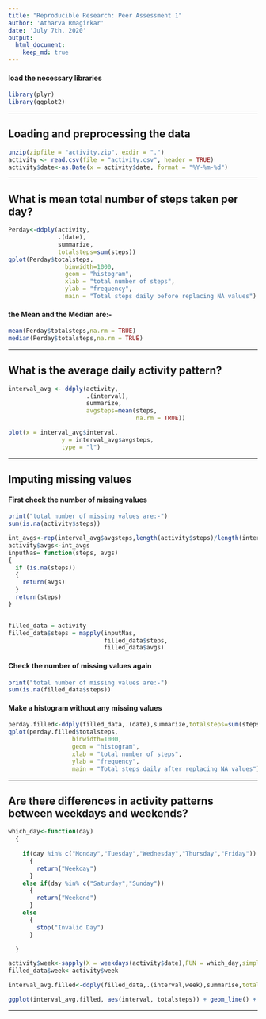 ```yaml
---
title: "Reproducible Research: Peer Assessment 1"
author: 'Atharva Rmagirkar'
date: 'July 7th, 2020'
output: 
  html_document:
    keep_md: true
---
```




#### load the necessary libraries

```r
library(plyr)
library(ggplot2)
```

-------------------

## Loading and preprocessing the data

```r
unzip(zipfile = "activity.zip", exdir = ".")
activity <- read.csv(file = "activity.csv", header = TRUE)
activity$date<-as.Date(x = activity$date, format = "%Y-%m-%d")
```

------------------------

## What is mean total number of steps taken per day?

```r
Perday<-ddply(activity,
              .(date),
              summarize,
              totalsteps=sum(steps))
qplot(Perday$totalsteps,
                binwidth=1000,
                geom = "histogram",
                xlab = "total number of steps",
                ylab = "frequency",
                main = "Total steps daily before replacing NA values")

```

#### the Mean and the Median are:-

```r
mean(Perday$totalsteps,na.rm = TRUE)
median(Perday$totalsteps,na.rm = TRUE)
```

--------------------

## What is the average daily activity pattern?

```r
interval_avg <- ddply(activity,
                      .(interval),
                      summarize,
                      avgsteps=mean(steps,
                                    na.rm = TRUE))

plot(x = interval_avg$interval,
               y = interval_avg$avgsteps,
               type = "l")

```

--------------------

## Imputing missing values

#### First check the number of missing values

```r
print("total number of missing values are:-")
sum(is.na(activity$steps))
```

```r

int_avgs<-rep(interval_avg$avgsteps,length(activity$steps)/length(interval_avg$interval))
activity$avgs<-int_avgs
inputNas= function(steps, avgs) 
{
  if (is.na(steps)) 
  { 
    return(avgs)
  }
  return(steps)
}


filled_data = activity
filled_data$steps = mapply(inputNas,
                           filled_data$steps,
                           filled_data$avgs)

```

#### Check the number of missing values again

```r

print("total number of missing values are:-")
sum(is.na(filled_data$steps))

```

#### Make a histogram without any missing values 

```r
perday.filled<-ddply(filled_data,.(date),summarize,totalsteps=sum(steps))
qplot(perday.filled$totalsteps,
                  binwidth=1000,
                  geom = "histogram",
                  xlab = "total number of steps",
                  ylab = "frequency",
                  main = "Total steps daily after replacing NA values")


```

-------------------

## Are there differences in activity patterns between weekdays and weekends?

```r

which_day<-function(day)
  {
  
    if(day %in% c("Monday","Tuesday","Wednesday","Thursday","Friday"))
      {
        return("Weekday")
      }
    else if(day %in% c("Saturday","Sunday"))
      {
        return("Weekend")
      }
    else
      {
        stop("Invalid Day")
      }

  }

activity$week<-sapply(X = weekdays(activity$date),FUN = which_day,simplify = TRUE)
filled_data$week<-activity$week

interval_avg.filled<-ddply(filled_data,.(interval,week),summarise,totalsteps=mean(steps))

ggplot(interval_avg.filled, aes(interval, totalsteps)) + geom_line() + facet_grid(week ~ .) + xlab("5 minute interval") + ylab("total steps")  


```

------------
